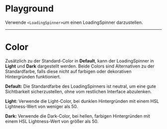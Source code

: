 # Playground

Verwende `<LoadingSpinner>`um einen LoadingSpinner darzustellen.

<LiveCodeEditor />

---

# Color

Zusätzlich zu der Standard-Color in **Default**, kann der LoadingSpinner in
**Light** und **Dark** dargestellt werden. Beide Colors sind Alternativen zu der
Standardfarbe, falls diese nicht auf farbigen oder dekorativen Hintergründen
funktioniert.

<LiveCodeEditor example="light" bgColor="dark" />

<LiveCodeEditor example="dark" bgColor="light" />

**Default:** Die Standardfarbe des LoadingSpinners ist neutral, um eine gute
Sichtbarkeit sicherzustellen, ohne vom restlichen Interface abzulenken.

**Light:** Verwende die Light-Color, bei dunklen Hintergründen mit einem HSL
Lightness-Wert von weniger als 50.

**Dark:** Verwende die Dark-Color, bei hellen, farbigen Hintergründen mit einem
HSL Lightness-Wert von größer als 50.
